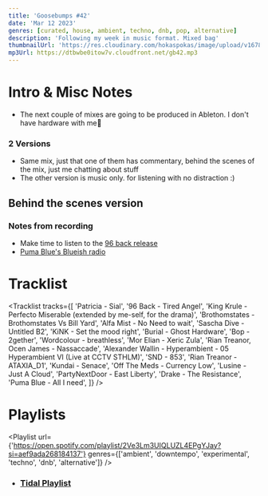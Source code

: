 ```yaml
---
title: 'Goosebumps #42'
date: 'Mar 12 2023'
genres: [curated, house, ambient, techno, dnb, pop, alternative]
description: 'Following my week in music format. Mixed bag'
thumbnailUrl: 'https://res.cloudinary.com/hokaspokas/image/upload/v1678656587/goosebumpsfm/gb42.png'
mp3Url: https://dtbwbe0itow7v.cloudfront.net/gb42.mp3
---
```


# Intro & Misc Notes

- The next couple of mixes are going to be produced in Ableton. I don't have hardware with me🥲

### 2 Versions

- Same mix, just that one of them has commentary, behind the scenes of the mix, just me chatting about stuff
- The other version is music only. for listening with no distraction :)

## Behind the scenes version

### Notes from recording

- Make time to listen to the [96 back release](https://open.spotify.com/album/6sloQB6cg23nsfiILwhH5G?si=f85ef2078306484b)
- [Puma Blue's Blueish radio](https://worldwidefm.net/search?q=blueish)

# Tracklist

<Tracklist
  tracks={[
    'Patricia - Sial',
    '96 Back - Tired Angel',
    'King Krule - Perfecto Miserable (extended by me-self, for the drama)',
    'Brothomstates - Brothomstates Vs Bill Yard',
    'Alfa Mist - No Need to wait',
    'Sascha Dive -Untitled B2',
    'KiNK - Set the mood right',
    'Burial - Ghost Hardware',
    'Bop - 2gether',
    'Wordcolour - breathless',
    'Mor Elian - Xeric Zula',
    'Rian Treanor, Ocen James - Nassaccade',
    'Alexander Wallin - Hyperambient - 05 Hyperambient VI (Live at CCTV STHLM)',
    'SND - 853',
    'Rian Treanor - ATAXIA_D1',
    'Kundai - Senace',
    'Off The Meds - Currency Low',
    'Lusine - Just A Cloud',
    'PartyNextDoor - East Liberty',
    'Drake - The Resistance',
    'Puma Blue - All I need',
  ]}
/>

# Playlists

<Playlist
  url={'https://open.spotify.com/playlist/2Ve3Lm3UIQLUZL4EPgYJay?si=aef9ada268184137'}
  genres={['ambient', 'downtempo', 'experimental', 'techno', 'dnb', 'alternative']}
/>
- ### [Tidal Playlist](https://tidal.com/browse/playlist/f4fbf301-d872-4c84-affe-37ef8901133e)
